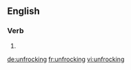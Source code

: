 ==English==

===Verb===
{{head|en}}

# {{present participle of|unfrock|lang=en}}

[[de:unfrocking]]
[[fr:unfrocking]]
[[vi:unfrocking]]